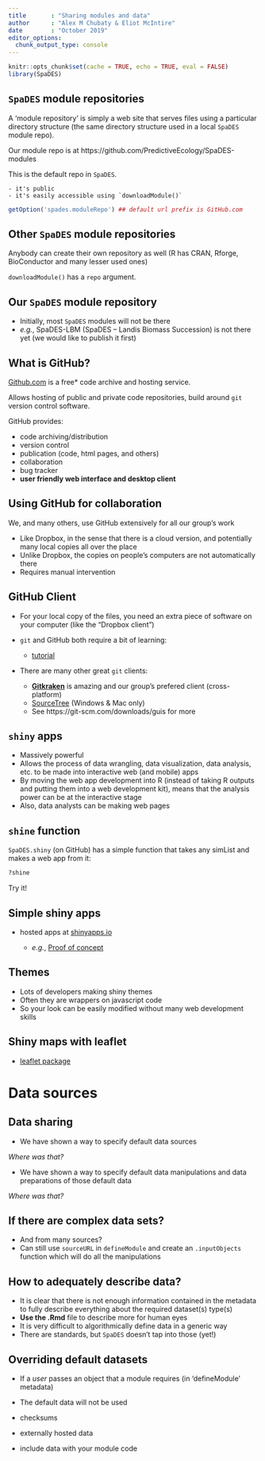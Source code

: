 ```yaml
---
title       : "Sharing modules and data"
author      : "Alex M Chubaty & Eliot McIntire"
date        : "October 2019"
editor_options: 
  chunk_output_type: console
---
```


```r
knitr::opts_chunk$set(cache = TRUE, echo = TRUE, eval = FALSE)
library(SpaDES)
```

## `SpaDES` module repositories

A 'module repository' is simply a web site that serves files using a particular directory structure (the same directory structure used in a local `SpaDES` module repo).

Our module repo is at https://github.com/PredictiveEcology/SpaDES-modules

This is the default repo in `SpaDES`.

    - it's public
    - it's easily accessible using `downloadModule()`

```r
getOption('spades.moduleRepo') ## default url prefix is GitHub.com
```

## Other `SpaDES` module repositories

Anybody can create their own repository as well (R has CRAN, Rforge, BioConductor and many lesser used ones)

`downloadModule()` has a `repo` argument.

## Our `SpaDES` module repository

- Initially, most `SpaDES` modules will not be there
- *e.g.*, SpaDES-LBM (SpaDES -- Landis Biomass Succession) is not there yet (we would like to publish it first)

## What is GitHub?

[Github.com](https://github.com/) is a free\* code archive and hosting service.

Allows hosting of public and private code repositories, build around `git` version control software.

GitHub provides:

- code archiving/distribution
- version control
- publication (code, html pages, and others)
- collaboration
- bug tracker
- **user friendly web interface and desktop client**

## Using GitHub for collaboration

We, and many others, use GitHub extensively for all our group's work

- Like Dropbox, in the sense that there is a cloud version, and potentially many local copies all over the place
- Unlike Dropbox, the copies on people's computers are not automatically there
- Requires manual intervention

## GitHub Client

- For your local copy of the files, you need an extra piece of software on your computer (like the "Dropbox client")

- `git` and GitHub both require a bit of learning:

    - [tutorial](https://guides.github.com/activities/hello-world/)

- There are many other great `git` clients:

    - **[Gitkraken](http://gitkraken.com/)** is amazing and our group's prefered client (cross-platform)
    - [SourceTree](https://www.sourcetreeapp.com/) (Windows & Mac only)
    - See https://git-scm.com/downloads/guis for more

## `shiny` apps

- Massively powerful
- Allows the process of data wrangling, data visualization, data analysis, etc. to be made into interactive web (and mobile) apps
- By moving the web app development into R (instead of taking R outputs and putting them into a web development kit), means that the analysis power can be at the interactive stage
- Also, data analysts can be making web pages

## `shine` function

`SpaDES.shiny` (on GitHub) has a simple function that takes any simList and makes a web app from it:

```r
?shine
```

<div class="centered">Try it!</div>

## Simple shiny apps

- hosted apps at [shinyapps.io](http://www.shinyapps.io/) 

    - *e.g.*, [Proof of concept](https://spades.shinyapps.io/ForestChange_ProofOfConcept/)

## Themes

- Lots of developers making shiny themes
- Often they are wrappers on javascript code
- So your look can be easily modified without many web development skills

## Shiny maps with leaflet

- [leaflet package](https://rstudio.github.io/leaflet/)

# Data sources

## Data sharing

- We have shown a way to specify default data sources

*Where was that?*

- We have shown a way to specify default data manipulations and data preparations of those default data

*Where was that?*

## If there are complex data sets?

- And from many sources?
- Can still use `sourceURL` in `defineModule` and create an `.inputObjects` function which will do all the manipulations

## How to adequately describe data?

- It is clear that there is not enough information contained in the metadata to fully describe everything about the required dataset(s) type(s)
- **Use the .Rmd** file to describe more for human eyes
- It is very difficult to algorithmically define data in a generic way
- There are standards, but `SpaDES` doesn't tap into those (yet!)

## Overriding default datasets

- If a *user* passes an object that a module requires (in 'defineModule' metadata)
- The default data will not be used

- checksums
- externally hosted data
- include data with your module code
